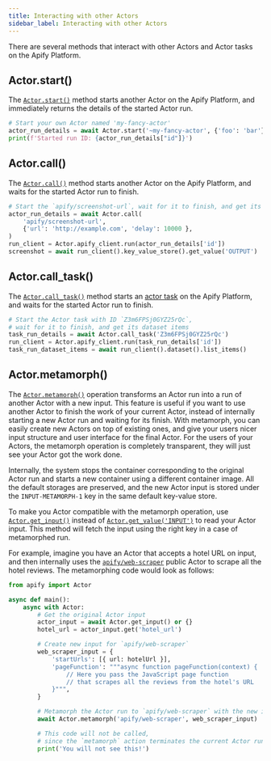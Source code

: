```yaml
---
title: Interacting with other Actors
sidebar_label: Interacting with other Actors
---
```


There are several methods that interact with other Actors and Actor tasks on the Apify Platform.

## Actor.start()

The [`Actor.start()`](../../reference/class/Actor#start) method starts another Actor on the Apify Platform,
and immediately returns the details of the started Actor run.

```python
# Start your own Actor named 'my-fancy-actor'
actor_run_details = await Actor.start('~my-fancy-actor', {'foo': 'bar'})
print(f'Started run ID: {actor_run_details["id"]}')
```

## Actor.call()

The [`Actor.call()`](../../reference/class/Actor#call) method starts another Actor on the Apify Platform,
and waits for the started Actor run to finish.

```python
# Start the `apify/screenshot-url`, wait for it to finish, and get its output
actor_run_details = await Actor.call(
    'apify/screenshot-url',
    {'url': 'http://example.com', 'delay': 10000 },
)
run_client = Actor.apify_client.run(actor_run_details['id'])
screenshot = await run_client().key_value_store().get_value('OUTPUT')
```

## Actor.call_task()

The [`Actor.call_task()`](../../reference/class/Actor#call_task) method
starts an [actor task](https://docs.apify.com/platform/actors/tasks) on the Apify Platform,
and waits for the started Actor run to finish.

```python
# Start the Actor task with ID `Z3m6FPSj0GYZ25rQc`,
# wait for it to finish, and get its dataset items
task_run_details = await Actor.call_task('Z3m6FPSj0GYZ25rQc')
run_client = Actor.apify_client.run(task_run_details['id'])
task_run_dataset_items = await run_client().dataset().list_items()
```

## Actor.metamorph()

The [`Actor.metamorph()`](../../reference/class/Actor#metamorph) operation transforms an Actor run into a run of another Actor with a new input.
This feature is useful if you want to use another Actor to finish the work of your current Actor,
instead of internally starting a new Actor run and waiting for its finish.
With metamorph, you can easily create new Actors on top of existing ones,
and give your users nicer input structure and user interface for the final Actor.
For the users of your Actors, the metamorph operation is completely transparent,
they will just see your Actor got the work done.

Internally, the system stops the container corresponding to the original Actor run
and starts a new container using a different container image.
All the default storages are preserved,
and the new Actor input is stored under the `INPUT-METAMORPH-1` key in the same default key-value store.

To make you Actor compatible with the metamorph operation,
use [`Actor.get_input()`](../../reference/class/Actor#get_input)
instead of [`Actor.get_value('INPUT')`](../../reference/class/Actor#get_value) to read your Actor input.
This method will fetch the input using the right key in a case of metamorphed run.

For example, imagine you have an Actor that accepts a hotel URL on input,
and then internally uses the [`apify/web-scraper`](https://apify.com/apify/web-scraper) public Actor to scrape all the hotel reviews.
The metamorphing code would look as follows:

```python title="src/main.py"
from apify import Actor

async def main():
    async with Actor:
        # Get the original Actor input
        actor_input = await Actor.get_input() or {}
        hotel_url = actor_input.get('hotel_url')

        # Create new input for `apify/web-scraper`
        web_scraper_input = {
            'startUrls': [{ url: hotelUrl }],
            'pageFunction': """async function pageFunction(context) {
                // Here you pass the JavaScript page function
                // that scrapes all the reviews from the hotel's URL
            }""",
        }

        # Metamorph the Actor run to `apify/web-scraper` with the new input
        await Actor.metamorph('apify/web-scraper', web_scraper_input)

        # This code will not be called,
        # since the `metamorph` action terminates the current Actor run container
        print('You will not see this!')
```
